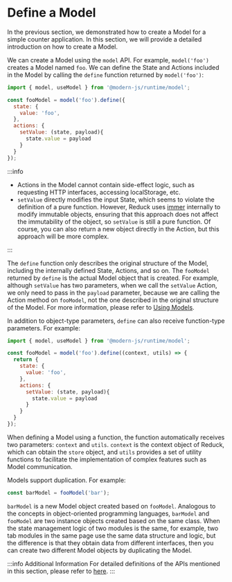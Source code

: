 # Define a Model

In the previous section, we demonstrated how to create a Model for a simple counter application. In this section, we will provide a detailed introduction on how to create a Model.

We can create a Model using the `model` API. For example, `model('foo')` creates a Model named `foo`. We can define the State and Actions included in the Model by calling the `define` function returned by `model('foo')`:


```js
import { model, useModel } from '@modern-js/runtime/model';

const fooModel = model('foo').define({
  state: {
    value: 'foo',
  },
  actions: {
    setValue: (state, payload){
      state.value = payload
    }
  }
});
```

:::info
- Actions in the Model cannot contain side-effect logic, such as requesting HTTP interfaces, accessing localStorage, etc.
- `setValue` directly modifies the input State, which seems to violate the definition of a pure function. However, Reduck uses [immer](https://github.com/immerjs/immer) internally to modify immutable objects, ensuring that this approach does not affect the immutability of the object, so `setValue` is still a pure function. Of course, you can also return a new object directly in the Action, but this approach will be more complex.

:::

The `define` function only describes the original structure of the Model, including the internally defined State, Actions, and so on. The `fooModel` returned by `define` is the actual Model object that is created. For example, although `setValue` has two parameters, when we call the `setValue` Action, we only need to pass in the `payload` parameter, because we are calling the Action method on `fooModel`, not the one described in the original structure of the Model. For more information, please refer to [Using Models](/guides/topic-detail/model/use-model).

In addition to object-type parameters, `define` can also receive function-type parameters. For example:

```js
import { model, useModel } from '@modern-js/runtime/model';

const fooModel = model('foo').define((context, utils) => {
  return {
    state: {
      value: 'foo',
    },
    actions: {
      setValue: (state, payload){
        state.value = payload
      }
    }
  }
});
```

When defining a Model using a function, the function automatically receives two parameters: `context` and `utils`. `context` is the context object of Reduck, which can obtain the `store` object, and `utils` provides a set of utility functions to facilitate the implementation of complex features such as Model communication.

Models support duplication. For example:

```ts
const barModel = fooModel('bar');
```

`barModel` is a new Model object created based on `fooModel`. Analogous to the concepts in object-oriented programming languages, `barModel` and `fooModel` are two instance objects created based on the same class. When the state management logic of two modules is the same, for example, two tab modules in the same page use the same data structure and logic, but the difference is that they obtain data from different interfaces, then you can create two different Model objects by duplicating the Model.

:::info Additional Information
For detailed definitions of the APIs mentioned in this section, please refer to [here](/apis/app/runtime/model/model_).
:::
